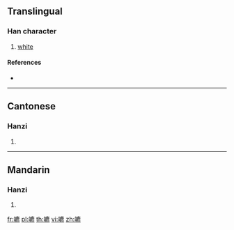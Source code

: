 {{character info/new}}
==Translingual==

===Han character===
{{Han char|rn=106|rad=白|as=15|sn=20|four=20631|canj=HAIPF}}

# [[white]]

====References====
* {{Han ref|kx=0790.020|dkj=22807|dj=1204.320|hdz=42653.010|uh=76AB|ud=30379|bh=F470|bd=62576}}

----

==Cantonese==

===Hanzi===
{{yue-hanzi|jyut=|y=piu2}}

# {{defn|lang=yue|sort=白15}}

----

==Mandarin==

===Hanzi===
{{cmn-hanzi|pin=[[piǎo]] ([[piao3]])|wg=p'iao<sup>3</sup>}}

# {{defn|lang=cmn|sort=白15}}

[[fr:皫]]
[[pl:皫]]
[[th:皫]]
[[vi:皫]]
[[zh:皫]]